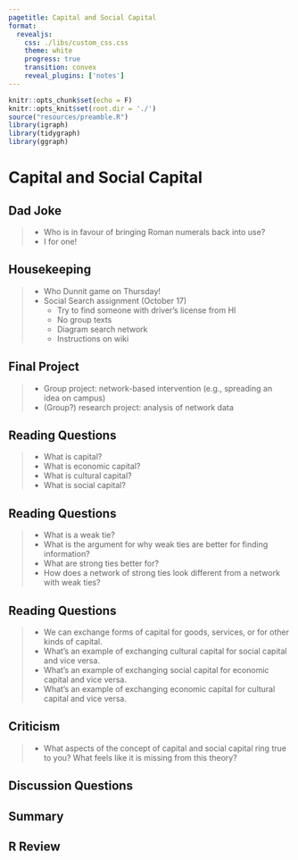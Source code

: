 ```yaml
---
pagetitle: Capital and Social Capital
format: 
  revealjs:
    css: ./libs/custom_css.css
    theme: white
    progress: true
    transition: convex
    reveal_plugins: ['notes']
---
```


```r
knitr::opts_chunk$set(echo = F)
knitr::opts_knit$set(root.dir = './')
source("resources/preamble.R")
library(igraph)
library(tidygraph)
library(ggraph)
```

# Capital and Social Capital

## Dad Joke

> - Who is in favour of bringing Roman numerals back into use?
> - I for one!

## Housekeeping

> - Who Dunnit game on Thursday!
> - Social Search assignment (October 17)
>	- Try to find someone with driver's license from HI
>	- No group texts
>	- Diagram search network
>	- Instructions on wiki

## Final Project

> - Group project: network-based intervention (e.g., spreading an idea on campus)
> - (Group?) research project: analysis of network data

## Reading Questions

> - What is capital?
> - What is economic capital?
> - What is cultural capital?
> - What is social capital?

## Reading Questions

> - What is a weak tie?
> - What is the argument for why weak ties are better for finding information?
> - What are strong ties better for?
> - How does a network of strong ties look different from a network with weak ties?

## Reading Questions

> - We can exchange forms of capital for goods, services, or for other kinds of capital.
> - What's an example of exchanging cultural capital for social capital and vice versa.
> - What's an example of exchanging social capital for economic capital and vice versa.
> - What's an example of exchanging economic capital for cultural capital and vice versa.

## Criticism

> - What aspects of the concept of capital and social capital ring true to you? What feels like it is missing from this theory?

## Discussion Questions


## Summary

## R Review

